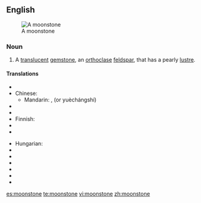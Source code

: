 ==English==
[[Image:MoonstoneGem.jpg|thumb|A moonstone]]

===Noun===
{{wikipedia|moonstone (gemstone)}}
{{en-noun}}

# {{mineralogy}} A [[translucent]] [[gemstone]], an [[orthoclase]] [[feldspar]], that has a pearly [[lustre]].

====Translations====
{{trans-top}}
* {{trreq|Arabic}}
* Chinese:
** Mandarin: {{t|zh|月長石|sc=Hani}}, {{t|zh|月长石|tr=yuèzhǎngshí|sc=Hani}} (or yuèchángshí)
* {{trreq|Czech}}
* {{trreq|Dutch}}
* Finnish: {{t|fi|kuukivi}}
* {{trreq|French}}
* {{trreq|German}}
{{trans-mid}}
* Hungarian: {{t|hu|holdkő}}
* {{trreq|Italian}}
* {{trreq|Japanese}}
* {{trreq|Portuguese}}
* {{trreq|Russian}}
* {{trreq|Spanish}}
* {{trreq|Swedish}}
{{trans-bottom}}

[[es:moonstone]]
[[te:moonstone]]
[[vi:moonstone]]
[[zh:moonstone]]